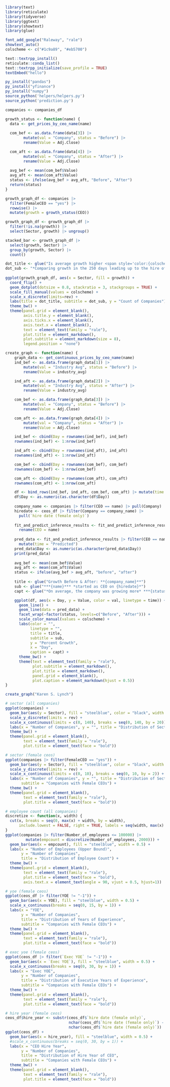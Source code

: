 ```r
library(text)
library(reticulate)
library(tidyverse)
library(ggtext)
library(showtext)
library(glue)

font_add_google("Raleway", "rale")
showtext_auto()
colscheme <- c("#1c9a89", "#eb5700")
```

```r
text::textrpp_install()
reticulate::conda_list()
text::textrpp_initialize(save_profile = TRUE)
textEmbed("hello")

py_install("pandas")
py_install("yfinance")
py_install("numpy")
source_python('helpers/helpers.py')
source_python('prediction.py')

companies <- companies_df
```

```r
growth_status <- function(name) {
  data <- get_prices_by_ceo_name(name)
  
  com_bef <- as.data.frame(data[3]) |>
        mutate(val = "Company", status = "Before") |>
        rename(Value = Adj.Close)

  com_aft <- as.data.frame(data[4]) |>
        mutate(val = "Company", status = "After") |>
        rename(Value = Adj.Close)
  
  avg_bef <- mean(com_bef$Value)
  avg_aft <- mean(com_aft$Value)
  status <- ifelse(avg_bef > avg_aft, "Before", "After")
  return(status)
}

growth_graph_df <- companies |>
  filter(FemaleCEO == "yes") |>
  rowwise() |>
  mutate(growth = growth_status(CEO))

growth_graph_df <- growth_graph_df |>
  filter(!is.na(growth)) |>
  select(Sector, growth) |> ungroup()

stacked_bar <- growth_graph_df |>
  select(growth, Sector) |>
  group_by(growth, Sector) |>
  count()

dot_title <- glue("Is average growth higher <span style='color:{colscheme[2]}'>**before**</span> or <span style='color:{colscheme[1]}'>**after**</span> a female CEO is hired?")
dot_sub <- "*Comparing growth in the 250 days leading up to the hire of a female CEO vs the 250 days after*"
  
ggplot(growth_graph_df, aes(x = Sector, fill = growth)) +
  coord_flip() +
  geom_dotplot(dotsize = 0.8, stackratio = 3, stackgroups = TRUE) +
  scale_fill_manual(values = colscheme) +
  scale_x_discrete(limits=rev) +
  labs(title = dot_title, subtitle = dot_sub, y = "Count of Companies") +
  theme_bw() +
  theme(panel.grid = element_blank(),
        axis.title.y = element_blank(),
        axis.ticks.x = element_blank(),
        axis.text.x = element_blank(),
        text = element_text(family = "rale"),
        plot.title = element_markdown(),
        plot.subtitle = element_markdown(size = 8),
        legend.position = "none")
```


```r
create_graph <- function(name) {
    graph_data <- get_continuous_prices_by_ceo_name(name)
    ind_bef <- as.data.frame(graph_data[1]) |>
        mutate(val = "Industry Avg", status = "Before") |>
        rename(Value = industry_avg)

    ind_aft <- as.data.frame(graph_data[2]) |>
        mutate(val = "Industry Avg", status = "After") |>
        rename(Value = industry_avg)

    com_bef <- as.data.frame(graph_data[3]) |>
        mutate(val = "Company", status = "Before") |>
        rename(Value = Adj.Close)

    com_aft <- as.data.frame(graph_data[4]) |>
        mutate(val = "Company", status = "After") |>
        rename(Value = Adj.Close)

    ind_bef <- cbind(Day = rownames(ind_bef), ind_bef)
    rownames(ind_bef) <- 1:nrow(ind_bef)

    ind_aft <- cbind(Day = rownames(ind_aft), ind_aft)
    rownames(ind_aft) <- 1:nrow(ind_aft)

    com_bef <- cbind(Day = rownames(com_bef), com_bef)
    rownames(com_bef) <- 1:nrow(com_bef)

    com_aft <- cbind(Day = rownames(com_aft), com_aft)
    rownames(com_aft) <- 1:nrow(com_aft)

    df <- bind_rows(ind_bef, ind_aft, com_bef, com_aft) |> mutate(time = "Actual")
    df$Day <- as.numeric(as.character(df$Day))
    
    company_name <- companies |> filter(CEO == name) |> pull(Company)
    hiredate <- ceos_df |> filter(Company == company_name) |>
      pull(`hire date (female only)`)
    
    fit_and_predict_inference_results <- fit_and_predict_inference_results |>
      rename(CEO = name)
    
    pred_data <- fit_and_predict_inference_results |> filter(CEO == name) |>
      mutate(time = "Predicted")
    pred_data$Day <- as.numeric(as.character(pred_data$Day))
    print(pred_data)
    
    avg_bef <- mean(com_bef$Value)
    avg_aft <- mean(com_aft$Value)
    status <- ifelse(avg_bef > avg_aft, "before", "after")
    
    title <- glue("Growth Before & After: **{company_name}**")
    sub <- glue("***{name}*** *started as CEO on {hiredate}*")
    capt <- glue("*On average, the company was growing more* ***{status}*** *the hire*")

    ggplot(df, aes(x = Day, y = Value, color = val, linetype = time)) +
      geom_line() +
      geom_line(data = pred_data) +
      facet_wrap(~factor(status, levels=c("Before", "After"))) +
      scale_color_manual(values = colscheme) +
      labs(color = "",
           linetype = "",
           title = title,
           subtitle = sub,
           y = "Percent Growth",
           x = "Day",
           caption = capt) +
      theme_bw() +
      theme(text = element_text(family = "rale"),
            plot.subtitle = element_markdown(),
            plot.title = element_markdown(),
            panel.grid = element_blank(),
            plot.caption = element_markdown(hjust = 0.5))
}

create_graph("Karen S. Lynch")
```

```r
# sector (all companies)
ggplot(companies) +
  geom_bar(aes(y = Sector), fill = "steelblue", color = "black", width = 0.7) +
  scale_y_discrete(limits = rev) +
  scale_x_continuous(limits = c(0, 140), breaks = seq(0, 140, by = 20)) +
  labs(x = "Number of Companies", y = "", title = "Distribution of Sector") +
  theme_bw() +
  theme(panel.grid = element_blank(),
        text = element_text(family = "rale"),
        plot.title = element_text(face = "bold"))

# sector (female ceos)
ggplot(companies |> filter(FemaleCEO == "yes")) +
  geom_bar(aes(y = Sector), fill = "steelblue", color = "black", width = 0.7) +
  scale_y_discrete(limits = rev) +
  scale_x_continuous(limits = c(0, 10), breaks = seq(0, 10, by = 2)) +
  labs(x = "Number of Companies", y = "", title = "Distribution of Sector",
       subtitle = "Companies with Female CEOs") +
  theme_bw() +
  theme(panel.grid = element_blank(),
        text = element_text(family = "rale"),
        plot.title = element_text(face = "bold"))

# employee count (all companies)
discretize <- function(x, width) {
  cut(x, breaks = seq(0, max(x) + width, by = width),
      include.lowest = FALSE, right = TRUE, labels = seq(width, max(x) + width, width))
}
ggplot(companies |> filter(Number_of_employees <= 100000) |>
         mutate(empcount = discretize(Number_of_employees, 2000))) +
  geom_bar(aes(x = empcount), fill = "steelblue", width = 0.5) +
  labs(x = "Number of Employees (Upper Bound)",
       y = "Number of Companies",
       title = "Distribution of Employee Count") +
  theme_bw() +
  theme(panel.grid = element_blank(),
        text = element_text(family = "rale"),
        plot.title = element_text(face = "bold"),
        axis.text.x = element_text(angle = 90, vjust = 0.5, hjust=1))

# yoe (female ceos)
ggplot(ceos_df |> filter(YOE != "-1")) +
  geom_bar(aes(x = YOE), fill = "steelblue", width = 0.5) +
  scale_x_continuous(breaks = seq(0, 15, by = 1)) +
  labs(x = "YOE",
       y = "Number of Companies",
       title = "Distribution of Years of Experience",
       subtitle = "Companies with Female CEOs") +
  theme_bw() +
  theme(panel.grid = element_blank(),
        text = element_text(family = "rale"),
        plot.title = element_text(face = "bold"))

# exec yoe (female ceos)
ggplot(ceos_df |> filter(`Exec YOE` != "-1")) +
  geom_bar(aes(x = `Exec YOE`), fill = "steelblue", width = 0.5) +
  scale_x_continuous(breaks = seq(0, 30, by = 1)) +
  labs(x = "Exec YOE",
       y = "Number of Companies",
       title = "Distribution of Executive Years of Experience",
       subtitle = "Companies with Female CEOs") +
  theme_bw() +
  theme(panel.grid = element_blank(),
        text = element_text(family = "rale"),
        plot.title = element_text(face = "bold"))

# hire year (female ceos)
ceos_df$hire_year <- substr(ceos_df$`hire date (female only)`,
                            nchar(ceos_df$`hire date (female only)`) - 3,
                            nchar(ceos_df$`hire date (female only)`))
ggplot(ceos_df) +
  geom_bar(aes(x = hire_year), fill = "steelblue", width = 0.5) +
  #scale_x_continuous(breaks = seq(0, 30, by = 1)) +
  labs(x = "CEO Hire Year",
       y = "Number of Companies",
       title = "Distribution of Hire Year of CEO",
       subtitle = "Companies with Female CEOs") +
  theme_bw() +
  theme(panel.grid = element_blank(),
        text = element_text(family = "rale"),
        plot.title = element_text(face = "bold"))
```

